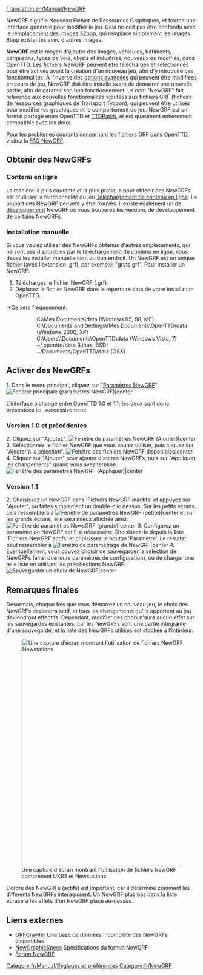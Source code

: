 [[Translation:en/Manual/NewGRF]]
{{fr/Manual/Table des matières}}

NewGRF signifie Nouveau Fichier de Ressources Graphiques, et fournit une interface générale pour modifier le jeu. Cela ne doit pas être confondu avec le [[fr/Community/NewGRF/Jeu avec des graphiques 32bpp|remplacement des images 32bpp]], qui remplace simplement les images 8bpp existantes avec d'autres images.

'''NewGRF''' est le moyen d'ajouter des images, véhicules, bâtiments, cargaisons, types de voie, objets et industries, nouveaux ou modifiés, dans OpenTTD. Les fichiers NewGRF peuvent être téléchargés et sélectionnés pour être activés avant la création d'un nouveau jeu, afin d'y introduire ces fonctionnalités. À l'inverse des [[fr/Archive/Manual/Settings/Options avancées|options avancées]] qui peuvent être modifiées en cours de jeu, NewGRF doit être installé avant de démarrer une nouvelle partie, afin de garantir son bon fonctionnement. Le nom "NewGRF" fait référence aux nouvelles fonctionnalités ajoutées aux fichiers GRF (ficheirs de ressources graphiques de Transport Tycoon), qui peuvent être utilisés pour modifier les graphiques et le comportement du jeu. NewGRF est un format partagé entre OpenTTD et [[fr/Archive/OpenTTD/TTDPatch|TTDPatch]], et est quasiment entièrement compatible avec les deux.

Pour les problèmes courants concernant les fichiers GRF dans OpenTTD, visitez la [[fr/Archive/Community/FAQ NewGRF|FAQ NewGRF]].

==Obtenir des NewGRFs==
=== Contenu en ligne ===
La manière la plus courante et la plus pratique pour obtenir des NewGRFs est d'utiliser la fonctionnalité du jeu [[fr/Manual/Contenu En-ligne|Téléchargement de contenu en ligne]]. La plupart des NewGRF peuvent y être trouvés. Il existe également un [http://www.tt-forums.net/viewforum.php?f=26|forum de développement] NewGRF où vous trouverez les versions de développement de certains NewGRFs.

=== Installation manuelle ===
Si vous voulez utiliser des NewGRFs obtenus d'autres emplacements, qui ne sont pas disponibles par le téléchargement de contenu en ligne, vous devez les installer manuellement au bon endroit. Un NewGRF est un unique fichier (avec l'extension .grf), par exemple: "grvts.grf". Pour installer un NewGRF:
#Téléchargez le fichier NewGRF (.grf).
#Déplacez le fichier NewGRF dans le répertoire data de votre installation OpenTTD.
:*Ce sera fréquemment:
::C:\Mes Documents\data (Windows 95, 98, ME)
::C:\Documents and Settings\<nom_utilisateur>\Mes Documents\OpenTTD\data (Windows 2000, XP)
::C:\Users\<username>\Documents\OpenTTD\data (Windows Vista, 7)
::~/.openttd/data (Linux, BSD)
::~/Documents/OpenTTD/data (OSX)

==Activer des NewGRFs==
1.   Dans le menu principal, cliquez sur "[[fr/Manual/NewGRF|Paramètres NewGRF]]".
[[File:en/Manual/Main window (NewGRF Settings).png|Fenêtre principale (paramètres NewGRF)|center]]

L'interface a changé entre OpenTTD 1.0 et 1.1; les deux sont donc présentées ici, successivement:
=== Version 1.0 et précédentes ===
2.   Cliquez sur "Ajoutez".
[[File:en/Manual/NewGRF settings window (Add).png|Fenêtre de paramètres NewGRF (Ajouter)|center]]
3.   Sélectionnez le fichier NewGRF que vous voulez utiliser, puis cliquez sur "Ajouter à la sélection".
[[File:en/Manual/Available NewGRF files window.png|Fenêtre des fichiers NewGRF disponibles|center]]
4.   Cliquez sur "Ajouter" pour ajouter d'autres NewGRFs, puis sur "Appliquer les changements" quand vous avez terminé.
[[File:en/Manual/NewGRF settings window (Apply).png|Fenêtre des paramètres NewGRF (Appliquer)|center]]

=== Version 1.1 ===
2.   Choisissez un NewGRF dans 'Fichiers NewGRF inactifs' et appuyez sur "Ajouter", ou faites simplement un double-clic dessus. Sur les petits écrans, cela ressemblera à
[[File:en/Manual/Newgrf addnew.png|Fenêtre de paramètres NewGRF (petite)|center]]
et sur les grands écrans, elle sera mieux affichée ainsi:
[[File:en/Manual/Newgrf config big.png|Fenêtre de paramètres NewsGRF (grande)|center]]
3.   Configurez un paramètre de NewGRF actif, si nécessaire: Choisissez-le depuis la liste 'Fichiers NewGRF actifs' et choisissez le bouton 'Paramètre'. Le résultat peut ressembler à
[[File:en/Manual/Newgrf parameter.png|Fenêtre de paramétrage de NewGRF|center]]
4.   Éventuellement, vous pouvez choisir de sauvegarder la sélection de NewGRFs (ainsi que leurs paramètres de configuration), ou de charger une telle liste en utilisant les présélections NewGRF:
[[File:en/Manual/Newgrf preset.png|Sauvegarder un choix de NewGRF|center]]

==Remarques finales==
Désormais, chaque fois que vous démarrez un nouveau jeu, le choix des NewGRFs deviendra actif, et tous les changements qu'ils apportent au jeu deviendront effectifs. Cependant, modifier ces choix n'aura aucun effet sur les sauvegardes existantes, car les NewGRFs sont une partie intégrante d'une sauvegarde, et la liste des NewGRFs utilisés est stockée à l'intérieur.

[[File:en/Manual/Newgrfexampless.png|thumb|600px|center|Une capture d'écran montrant l'utilisation de fichiers NewGRF comprenant UKRS et Newstations]]

L'ordre des NewGRFs (actifs) est important, car il détermine comment les différents NewGRFs interagissent. Un NewGRF plus bas dans la liste écrasera les effets d'un NewGRF placé au-dessus.

== Liens externes ==

* [http://grfcrawler.tt-forums.net/ GRFCrawler] Une base de données incomplète des NewGRFs disponibles
* [http://wiki.ttdpatch.net/tiki-index.php?page=NewGraphicsSpecs NewGraphicSpecs] Spécifications du format NewGRF
* [http://www.tt-forums.net/viewforum.php?f=66 Forum NewGRF]



[[Category:fr/Manual/Réglages et préférences]]
[[Category:fr/NewGRF]]